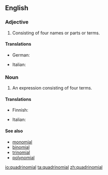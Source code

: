 ==English==

===Adjective===
{{en-adj|-}}

# Consisting of four names or parts or terms.

====Translations====
{{trans-top|consisting of four names or parts}}
* German: {{t|de|viergliedrig}}
{{trans-mid}}
* Italian: {{t|it|quadrinomiale}}
{{trans-bottom}}

===Noun===
{{en-noun}}

# {{context|algebra|lang=en}} An expression consisting of four terms.

====Translations====
{{trans-top|expression}}
* Finnish: {{t-needed|fi}}
{{trans-mid}}
*Italian: {{t|it|quadrinomio|m}}
{{trans-bottom}}

====See also====
*[[monomial]]
*[[binomial]]
*[[trinomial]]
*[[polynomial]]

[[io:quadrinomial]]
[[ta:quadrinomial]]
[[zh:quadrinomial]]